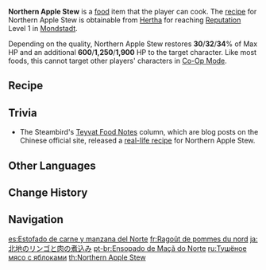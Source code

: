 {{Food Infobox
|id              = 108171
|name            = Northern Apple Stew
|description     = A dish with braised meat and apples.
|desc_suspicious = Apart from a slight sourness, it tastes just like any other down-to-earth braised meat dish, and lacks any fruity aroma. One might even wonder if the apples were put in there at all.
|desc_basic      = The meat goes down smooth, its flavor dense, and when cut open, the meat juice that flows out bears traces of apple flavoring. An eye-popping, refreshing dish indeed.
|desc_delicious  = The meat is juicy in the extreme, and no matter how much of it you eat, you still want more. The way every breath you take is tinged with the flavor of apples reminds you of nothing so much as lying in an apple orchard.
|type            = Recovery Dishes
|effectType      = Healing
|effect          = Restores (var1)% of Max HP and an additional (var2) HP to the selected character.
|eff_att1        = HP Restore
|eff_att2        = HP Restore Percent
|eff_att3        = HP Restore Fixed
|eff_suspicious1 = 30
|eff_suspicious2 = 600
|eff_basic1      = 32
|eff_basic2      = 1,250
|eff_delicious1  = 34
|eff_delicious2  = 1,900
|quality         = 3
|region          = Mondstadt
|recipe          = Reach [[Reputation]] Level 1 in [[Mondstadt]]
}}
'''Northern Apple Stew'''  is a [[food]] item that the player can cook. The [[recipe]] for Northern Apple Stew is obtainable from [[Hertha]] for reaching [[Reputation]] Level 1 in [[Mondstadt]].

Depending on the quality, Northern Apple Stew restores '''30'''/'''32'''/'''34'''% of Max HP and an additional '''600'''/'''1,250'''/'''1,900''' HP to the target character. Like most foods, this cannot target other players' characters in [[Co-Op Mode]].

==Recipe==
{{Recipe
|type = Cooking
|Raw Meat = 3
|Apple = 3
|Butter = 1
|Pepper = 1
|sort = Raw Meat;Apple;Butter;Pepper
}}

==Trivia==
* The Steambird's [[The Steambird#Teyvat Food Notes|Teyvat Food Notes]] column, which are blog posts on the Chinese official site, released a [https://ys.mihoyo.com/main/news/detail/12502 real-life recipe] for Northern Apple Stew.

==Other Languages==
{{Other Languages
|en      = Northern Apple Stew
|zhs     = 北地苹果焖肉
|zhs_rm  = Běidì Píngguǒ Mènròu
|zht     = 北地蘋果燜肉
|zht_rm  = Běidì Píngguǒ Mènròu
|zh_tl   = Northern Land Apple Stewed Meat
|ja      = 北地のリンゴと肉の煮込み
|ja_rm   = Hokuchi no Ringo to Niku no Nikomi{{Assumed}}
|ja_tl   = Northern Land's Apple and Meat Stew
|ko      = {{tt|북극|北極}} {{tt|사과|沙果/砂果}}고기찜
|ko_rm   = Bukgeuk Sagwa-gogi-jjim
|ko_tl   = Arctic Steamed Apple and Meat
|es      = Estofado de carne y manzana del Norte
|es_tl   = Northern Meat and Apple Stew
|fr      = Ragoût de pommes du nord
|fr_tl   = Northern Apple Stew
|ru      = Тушёное мясо с яблоками
|ru_tl   = Meat Stew with Apples
|th      = Northern Apple Stew
|vi      = Thịt Om {{tt|Táo|棗}} Đất {{tt|Bắc|北}}
|vi_tl   = Northern Land Apple Braised Meat
|de      = Apfelschmorfleisch aus dem Norden
|de_tl   = Braised Meat With Apples From the North
|id      = Northern Apple Stew
|pt      = Ensopado de Maçã do Norte
|pt_tl   = 
|tr      = Kuzey Usulü Elmalı Güveç
|tr_tl   = 
|it      = Stufato di mele del Nord
|it_tl   = Apples of the North Stew
}}

==Change History==
{{Change History|1.1}}

==Navigation==
{{Food Navbox}}

[[es:Estofado de carne y manzana del Norte]]
[[fr:Ragoût de pommes du nord]]
[[ja:北地のリンゴと肉の煮込み]]
[[pt-br:Ensopado de Maçã do Norte]]
[[ru:Тушёное мясо с яблоками]]
[[th:Northern Apple Stew]]